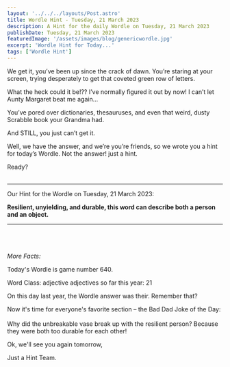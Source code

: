 ```yaml
---
layout: '../../../layouts/Post.astro'
title: Wordle Hint - Tuesday, 21 March 2023
description: A Hint for the daily Wordle on Tuesday, 21 March 2023
publishDate: Tuesday, 21 March 2023
featuredImage: '/assets/images/blog/genericwordle.jpg'
excerpt: 'Wordle Hint for Today...'
tags: ['Wordle Hint']
---
```


We get it, you’ve been up since the crack of dawn. You’re staring at your screen, trying desperately to get that coveted green row of letters. 

What the heck could it be!??
I’ve normally figured it out by now!
I can’t let Aunty Margaret beat me again… 

You’ve pored over dictionaries, thesauruses, and even that weird, dusty Scrabble book your Grandma had.

And STILL, you just can’t get it. 

Well, we have the answer, and we’re you’re friends, so we wrote you a hint for today’s Wordle.
Not the answer! just a hint. 

Ready?<br /><br />

----

Our Hint for the Wordle on Tuesday, 21 March 2023:

**Resilient, unyielding, and durable, this word can describe both a person and an object.** 


----

<br /><br /><br />*More Facts:*

Today's Wordle is game number 640.

Word Class: adjective adjectives so far this year: 21 

On this day last year, the Wordle answer was their. Remember that? 

Now it's time for everyone's favorite section – the Bad Dad Joke of the Day:<br /><br />Why did the unbreakable vase break up with the resilient person? Because they were both too durable for each other! 

Ok, we'll see you again tomorrow, 

Just a Hint Team.
